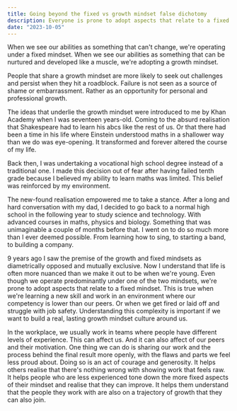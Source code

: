 ```yaml
---
title: Going beyond the fixed vs growth mindset false dichotomy
description: Everyone is prone to adopt aspects that relate to a fixed mindset.
date: "2023-10-05"
---
```


When we see our abilities as something that can't change, we're operating under a fixed mindset. When we see our abilities as something that can be nurtured and developed like a muscle, we're adopting a growth mindset.

People that share a growth mindset are more likely to seek out challenges and persist when they hit a roadblock. Failure is not seen as a source of shame or embarrassment. Rather as an opportunity for personal and professional growth.

The ideas that underlie the growth mindset were introduced to me by Khan Academy when I was seventeen years-old. Coming to the absurd realisation that Shakespeare had to learn his abcs like the rest of us. Or that there had been a time in his life where Einstein understood maths in a shallower way than we do was eye-opening. It transformed and forever altered the course of my life.

Back then, I was undertaking a vocational high school degree instead of a traditional one. I made this decision out of fear after having failed tenth grade because I believed my ability to learn maths was limited. This belief was reinforced by my environment.

The new-found realisation empowered me to take a stance. After a long and hard conversation with my dad, I decided to go back to a normal high school in the following year to study science and technology. With advanced courses in maths, physics and biology. Something that was unimaginable a couple of months before that. I went on to do so much more than I ever deemed possible. From learning how to sing, to starting a band, to building a company.

9 years ago I saw the premise of the growth and fixed mindsets as diametrically opposed and mutually exclusive. Now I understand that life is often more nuanced than we make it out to be when we're young. Even though we operate predominantly under one of the two mindsets, we're prone to adopt aspects that relate to a fixed mindset. This is true when we're learning a new skill and work in an environment where our competency is lower than our peers. Or when we get fired or laid off and struggle with job safety. Understanding this complexity is important if we want to build a real, lasting growth mindset culture around us.

In the workplace, we usually work in teams where people have different levels of experience. This can affect us. And it can also affect of our peers and their motivation. One thing we can do is sharing our work and the process behind the final result more openly, with the flaws and parts we feel less proud about. Doing so is an act of courage and generosity. It helps others realise that there's nothing wrong with showing work that feels raw. It helps people who are less experienced tone down the more fixed aspects of their mindset and realise that they can improve. It helps them understand that the people they work with are also on a trajectory of growth that they can also join.